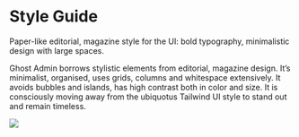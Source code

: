 
<Meta title="Foundations / Style Guide" />

<div className="sb-doc">

# Style Guide

<p className='excerpt'>Paper-like editorial, magazine style for the UI: bold typography, minimalistic design with large spaces.</p>

Ghost Admin borrows stylistic elements from editorial, magazine design. It’s minimalist, organised, uses grids, columns and whitespace extensively. It avoids bubbles and islands, has high contrast both in color and size. It is consciously moving away from the ubiquotus Tailwind UI style to stand out and remain timeless.

</div>

<div className="sb-wide">
    <img src={StyleGuide} />

</div>